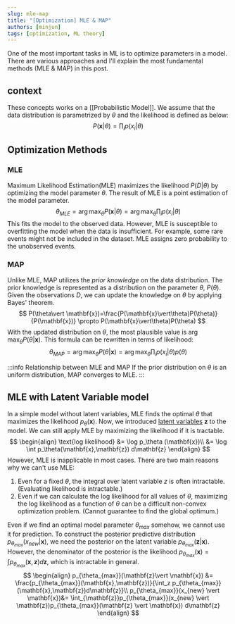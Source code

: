 ```yaml
---
slug: mle-map
title: "[Optimization] MLE & MAP"
authors: [minjun]
tags: [optimization, ML theory]
---
```


One of the most important tasks in ML is to optimize parameters in a model. There are various approaches and I'll explain the most fundamental methods (MLE & MAP) in this post.

<!--truncate-->

## context

These concepts works on a [[Probabilistic Model]]. We assume that the data distribution is parametrized by $\theta$ and the likelihood is defined as below:
$$
P(\mathbf{x}\vert\theta) = \prod_i p(x_i\vert \theta)
$$
## Optimization Methods

### MLE

Maximum Likelihood Estimation(MLE) maximizes the likelihood $P(D\vert\theta)$ by optimizing the model parameter $\theta$. The result of MLE is a point estimation of the model parameter.
$$
\theta_{MLE}=\arg\max_\theta P(\mathbf{x}\vert\theta)=\arg\max_\theta\prod_i p(x_i\vert\theta)
$$
This fits the model to the observed data. However, MLE is susceptible to overfitting the model when the data is insufficient. For example, some rare events might not be included in the dataset. MLE assigns zero probability to the unobserved events.

### MAP

Unlike MLE,  MAP utilizes the *prior knowledge* on the data distribution. The prior knowledge is represented as a distribution on the parameter $\theta$, $P(\theta)$. Given the observations $D$, we can update the knowledge on $\theta$ by applying Bayes' theorem.
$$
P(\theta\vert \mathbf{x})=\frac{P(\mathbf{x}\vert\theta)P(\theta)}{P(\mathbf{x})} \propto P(\mathbf{x}\vert\theta)P(\theta)
$$
With the updated distribution on $\theta$, the most plausible value is $\arg\max_\theta P(\theta\vert \mathbf{x})$. This formula can be rewritten in terms of likelihood:
$$
\theta_{MAP}=\arg\max_\theta P(\theta\vert \mathbf{x})=\arg\max_\theta \prod_i p(x_i\vert\theta)p(\theta)
$$

:::info Relationship between MLE and MAP
If the prior distribution on $\theta$ is an uniform distribution, MAP converges to MLE.
:::

## MLE with Latent Variable model

In a simple model without latent variables, MLE finds the optimal $\theta$ that maximizes the likelihood $p_\theta(\mathbf{x})$. Now, we introduced [latent variables](../2022-05-02/probabilistic-model.mdx#latent-variable-model) $\mathbf{z}$ to the model. We can still apply MLE by maximizing the likelihood if it is tractable.
$$
\begin{align}
\text{log likelihood} &= \log p_\theta (\mathbf{x})\\
&= \log \int p_\theta(\mathbf{x},\mathbf{z}) d\mathbf{z} 
\end{align}
$$
However, MLE is inapplicable in most cases. There are two main reasons why we can't use MLE:
1. Even for a fixed $\theta$, the integral over latent variable $z$ is often intractable. (Evaluating likelihood is intractable.)
2. Even if we can calculate the log likelihood for all values of $\theta$, maximizing the log likelihood as a function of $\theta$ can be a difficult non-convex optimization problem. (Cannot guarantee to find the global optimum.)

Even if we find an optimal model parameter $\theta_{max}$ somehow, we cannot use it for prediction. To construct the posterior predictive distribution $p_{\theta_{max}}(x_{new}\vert \mathbf{x})$, we need the posterior on the latent variable $p_{\theta_{max}}(\mathbf{z} \vert \mathbf{x})$.  However, the denominator of the posterior is the likelihood $p_{\theta_{max}}(\mathbf{x})=\int p_{\theta_{max}}(\mathbf{x},\mathbf{z}) d\mathbf{z}$, which is intractable in general.
$$
\begin{align}
p_{\theta_{max}}(\mathbf{z}\vert \mathbf{x}) &= \frac{p_{\theta_{max}}(\mathbf{x},\mathbf{z})}{\int_z p_{\theta_{max}}(\mathbf{x},\mathbf{z})d\mathbf{z}}\\
p_{\theta_{max}}(x_{new} \vert \mathbf{x})&= \int_{\mathbf{z}}p_{\theta_{max}}(x_{new} \vert \mathbf{z})p_{\theta_{max}}(\mathbf{z} \vert \mathbf{x}) d\mathbf{z}
\end{align}
$$
